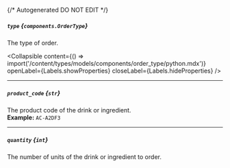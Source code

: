 {/* Autogenerated DO NOT EDIT  */}

##### `type` *{`components.OrderType`}*
The type of order.

<Collapsible content={() => import('/content/types/models/components/order_type/python.mdx')} openLabel={Labels.showProperties} closeLabel={Labels.hideProperties} />


---
##### `product_code` *{`str`}*
The product code of the drink or ingredient.
<br/>
**Example:** `AC-A2DF3`

---
##### `quantity` *{`int`}*
The number of units of the drink or ingredient to order.


